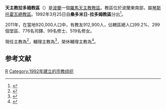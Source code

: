 {{Refimprove|time=2019-10-07T11:26:00+00:00}}
{{Infobox Roman Catholic diocese
|name = 拉多姆
|jurisdiction=教區
|latin = Dioecesis Radomensis
|image = Radom - Cathedral of Virgin Mary.JPG
|border = catholic
|caption = 聖母主教座堂
|location = [[波蘭|波蘭]]
|territory =
|population = 912,900
|rite = [[羅馬禮|羅馬禮]]
|patron = 
|province = [[天主教琴斯托霍瓦總教區|琴斯托霍瓦]]
|established = 1992年
|cathedral = [[聖母主教座堂_(拉多姆)|聖母主教座堂]]
|cocathedral = 
|leadership = 主教
|website = http://www.diecezja.radom.pl/
|pope = {{incumbent pope}}
|ordinary = {{link-en|亨利·托馬西克|Henryk Tomasik|亨利·瑪利亞諾·托馬西克}}
|coadjutor bishop =
|auxiliary = {{link-pl|伯多祿·圖任斯基|Piotr Turzyński}}
|emeritus = {{link-pl|亞當·奧齊梅克|Adam Odzimek}}（榮休輔理主教）
}}

'''天主教拉多姆教區'''（{{lang-la|Dioecesis Radomensis}}）是[[波蘭|波蘭]]一個[[羅馬天主教|羅馬天主教]][[教區|教區]]。教區位於波蘭東南部，屬[[天主教琴斯托霍瓦總教區|琴斯托霍瓦總教區]]。1992年3月25日自'''桑多米日-拉多姆教區'''分出<ref>{{cite journal|journal=[[宗座公報|宗座公報]]|publisher=梵蒂岡出版社|volume=84|title=Nova Polonicarum circumscriptionum ecclesiasticarum compositio.|page=1099|url=http://www.vatican.va/archive/aas/documents/AAS%2084%20%5B1992%5D%20-%20ocr.pdf|access-date=2011-04-01|archive-date=2020-07-13|archive-url=https://web.archive.org/web/20200713051903/http://www.vatican.va/archive/aas/documents/AAS%2084%20%5B1992%5D%20-%20ocr.pdf|dead-url=no}}</ref>。

2011年，在當地920,000人口中，有教友912,900人，佔轄區總人口99.2%、299個堂區、776名司鐸、99名修士、519名修女。

現任主教為{{link-en|亨利·托馬西克|Henryk Tomasik|亨利·瑪利亞諾·托馬西克}}<ref>{{cite press release |title=RINUNCE E NOMINE, 16.10.2009 |url=https://press.vatican.va/content/salastampa/it/bollettino/pubblico/2009/10/16/0641/01503.html |publisher=Sala Stampa della Santa Sede |accessdate=2019-10-07 |archiveurl=https://web.archive.org/web/20191007110656/https://press.vatican.va/content/salastampa/it/bollettino/pubblico/2009/10/16/0641/01503.html |archivedate=2019-10-07 |language=it |date=2009-10-16 |dead-url=no }}</ref>，輔理主教為{{link-pl|伯多祿·圖任斯基|Piotr Turzyński}}<ref>{{cite press release |title=Rinunce e nomine, 17.01.2015 |url=https://press.vatican.va/content/salastampa/it/bollettino/pubblico/2015/01/17/0044/00091.html |publisher=Sala Stampa della Santa Sede |accessdate=2019-10-07 |archiveurl=https://web.archive.org/web/20191007111528/https://press.vatican.va/content/salastampa/it/bollettino/pubblico/2015/01/17/0044/00091.html |archivedate=2019-10-07 |language=it |date=2015-01-17 |dead-url=no }}</ref>，榮休輔理主教為{{link-pl|亞當·奧齊梅克|Adam Odzimek}}<ref>{{cite press release |title=Rinunce e nomine, 07.10.2019 |url=https://press.vatican.va/content/salastampa/it/bollettino/pubblico/2019/10/07/0783/01594.html |publisher=Sala Stampa della Santa Sede |accessdate=2019-10-07 |archiveurl=https://web.archive.org/web/20191007104454/https://press.vatican.va/content/salastampa/it/bollettino/pubblico/2019/10/07/0783/01594.html |archivedate=2019-10-07 |language=it |date=2019-10-07 |dead-url=no }}</ref>。

==参考文献==
{{reflist}}

{{波蘭天主教教區}}

[[Category:波蘭天主教教區|R]]
[[Category:1992年建立的宗教组织|Category:1992年建立的宗教组织]]